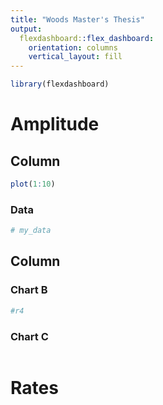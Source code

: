 ```yaml
---
title: "Woods Master's Thesis"
output: 
  flexdashboard::flex_dashboard:
    orientation: columns
    vertical_layout: fill
---
```


```r
library(flexdashboard)
```

# Amplitude

Column {data-width=200}
-----------------------------------------------------------------------
```r
plot(1:10)
```


### Data

```r
# my_data
```

Column {data-width=350}
-----------------------------------------------------------------------

### Chart B

```r
#r4
```

### Chart C

```r

```

# Rates
